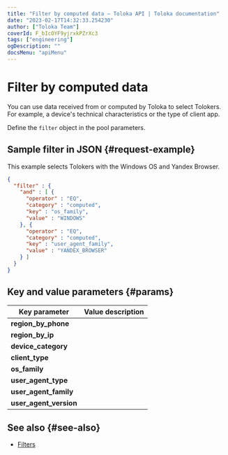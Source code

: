 ```yaml
---
title: "Filter by computed data — Toloka API | Toloka documentation"
date: "2023-02-17T14:32:33.254230"
author: ["Toloka Team"]
coverId: F_bIcOYF9yjrxkPZrXc3
tags: ["engineering"]
ogDescription: ""
docsMenu: "apiMenu"
---
```



# Filter by computed data

You can use data received from or computed by Toloka to select Tolokers. For example, a device's technical characteristics or the type of client app.

Define the `filter` object in the pool parameters.

## Sample filter in JSON {#request-example}

This example selects Tolokers with the Windows OS and Yandex Browser.

```json
{
  "filter" : {
    "and" : [ {
      "operator" : "EQ",
      "category" : "computed",
      "key" : "os_family",
      "value" : "WINDOWS"
    }, {
      "operator" : "EQ",
      "category" : "computed",
      "key" : "user_agent_family",
      "value" : "YANDEX_BROWSER"
    } ]
  }
}
```

## Key and value parameters {#params}

Key parameter | Value description
----- | -----
**region_by_phone** | <FilterComputedTable1/>
**region_by_ip** | <FilterComputedTable2/>
**device_category** | <FilterComputedTable3/>
**client_type** | <FilterComputedTable4/>
**os_family** | <FilterComputedTable5/>
**user_agent_type** | <FilterComputedTable6/>
**user_agent_family** | <FilterComputedTable7/>
**user_agent_version** | <FilterComputedTable8/>

## See also {#see-also}

- [Filters](/docs/guide/filters)

<ContactGuideSupport/>
